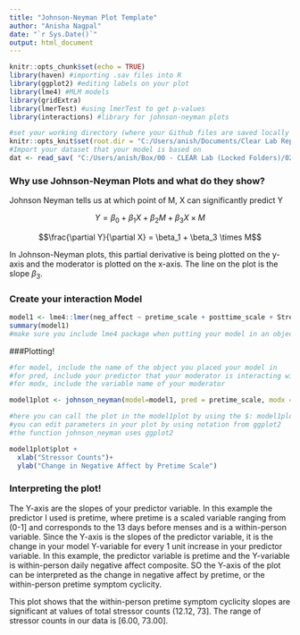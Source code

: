 ```yaml
---
title: "Johnson-Neyman Plot Template"
author: "Anisha Nagpal" 
date: "`r Sys.Date()`"
output: html_document
---
```


```r
knitr::opts_chunk$set(echo = TRUE)
library(haven) #importing .sav files into R
library(ggplot2) #editing labels on your plot
library(lme4) #MLM models 
library(gridExtra)
library(lmerTest) #using lmerTest to get p-values
library(interactions) #library for johnson-neyman plots

#set your working directory (where your Github files are saved locally on your computer)
knitr::opts_knit$set(root.dir = "C:/Users/anish/Documents/Clear Lab Repositories/code_templates_AN")
#Import your dataset that your model is based on
dat <- read_sav( "C:/Users/anish/Box/00 - CLEAR Lab (Locked Folders)/02 - Data Management, Analysis, and Papers/Studies_Projects/CLEARCOMBINED_projects/CLEAR23_STRAIN/02_code_dataedits_output/STRAIN23_merged_data_prepped.sav")

```

### Why use Johnson-Neyman Plots and what do they show?

Johnson Neyman tells us at which point of M, X can significantly predict Y 

$$Y = \beta_0 + \beta_1{X} + \beta_2{M} + \beta_3{X} \times M$$

$$\frac{\partial Y}{\partial X} = \beta_1 + \beta_3 \times M$$

In Johnson-Neyman plots, this partial derivative is being plotted on the y-axis and the moderator is plotted on the x-axis. The line on the plot is the slope $\beta_3$. 

### Create your interaction Model 

```r
model1 <- lme4::lmer(neg_affect ~ pretime_scale + posttime_scale + StressCT + age_z + SSRI + StressCT:pretime_scale + StressCT:posttime_scale + SSRI:pretime_scale + SSRI:posttime_scale + (1 + pretime_scale |id), data = dat, REML = TRUE)
summary(model1)
#make sure you include lme4 package when putting your model in an object, because if you have the lmertest package imported then the lmer function from lmertest with override lme4 and the johnson_neyman plot function from the interactions package will not work 
```

###Plotting!

```r
#for model, include the name of the object you placed your model in
#for pred, include your predictor that your moderator is interacting with 
#for modx, include the variable name of your moderator 

model1plot <- johnson_neyman(model=model1, pred = pretime_scale, modx = StressCT)

#here you can call the plot in the model1plot by using the $: model1plot$plot 
#you can edit parameters in your plot by using notation from ggplot2
#the function johnson_neyman uses ggplot2 

model1plot$plot +
  xlab("Stressor Counts")+ 
  ylab("Change in Negative Affect by Pretime Scale")
```

### Interpreting the plot!

The Y-axis are the slopes of your predictor variable. In this example the predictor I used is pretime, where pretime is a scaled variable ranging from (0-1] and corresponds to the 13 days before menses and is a within-person variable. Since the Y-axis is the slopes of the predictor variable, it is the change in your model Y-variable for every 1 unit increase in your predictor variable. In this example, the predictor variable is pretime and the Y-variable is within-person daily negative affect composite. SO the Y-axis of the plot can be interpreted as the change in negative affect by pretime, or the within-person pretime symptom cyclicity. 

This plot shows that the within-person pretime symptom cyclicity slopes are significant at values of total stressor counts (12.12, 73]. The range of stressor counts in our data is [6.00, 73.00].



